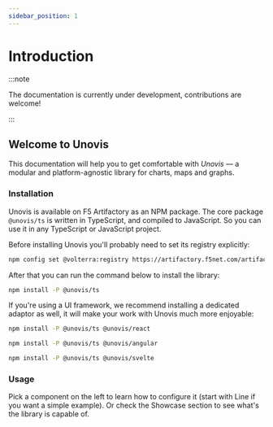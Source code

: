 ```yaml
---
sidebar_position: 1
---
```



# Introduction

:::note

The documentation is currently under development, contributions are welcome!

:::

## Welcome to Unovis

This documentation will help you to get comfortable with *Unovis* — a modular and platform-agnostic library for charts, maps and graphs.

### Installation
Unovis is available on F5 Artifactory as an NPM package. The core package `@unovis/ts` is written in TypeScript,
and compiled to JavaScript. So you can use it in any TypeScript or JavaScript project.

Before installing Unovis you'll probably need to set its registry explicitly:
```bash
npm config set @volterra:registry https://artifactory.f5net.com/artifactory/api/npm/f5-unovis-npm/
```

After that you can run the command below to install the library:
```bash
npm install -P @unovis/ts
```

If you're using a UI framework, we recommend installing a dedicated adaptor as well, it will make your work with
Unovis much more enjoyable:

<Tabs>
  <TabItem value="react" label="React" default>

```bash
npm install -P @unovis/ts @unovis/react
```

  </TabItem>
  <TabItem value="angular" label="Angular">

```bash
npm install -P @unovis/ts @unovis/angular
```

  </TabItem>
  <TabItem value="svelte" label="Svelte">

```bash
npm install -P @unovis/ts @unovis/svelte
```
  </TabItem>
</Tabs>

### Usage
Pick a component on the left to learn how to configure it (start with <Link to="/docs/xy-charts/Line">Line</Link> if you
want a simple example). Or check the <Link to="https://f5-innersourcing.pages.gitswarm.f5net.com/unovis/showcase">Showcase</Link>
section to see what's the library is capable of.


